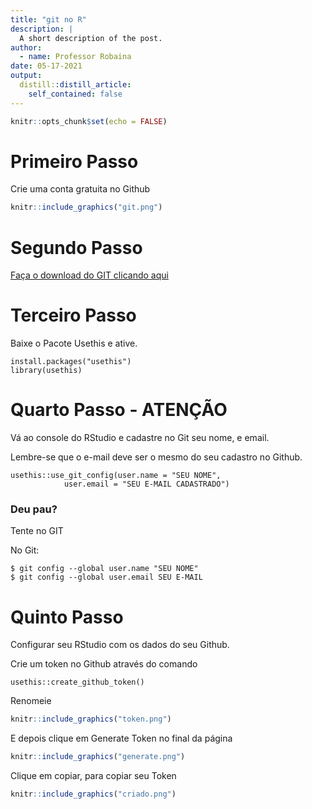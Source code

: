 ```yaml
---
title: "git no R"
description: |
  A short description of the post.
author:
  - name: Professor Robaina
date: 05-17-2021
output:
  distill::distill_article:
    self_contained: false
---
```



```r
knitr::opts_chunk$set(echo = FALSE)
```

# Primeiro Passo

Crie uma conta gratuita no Github

```r
knitr::include_graphics("git.png")
```


# Segundo Passo

[Faça o download do GIT clicando aqui](https://git-scm.com/downloads) 


# Terceiro Passo

Baixe o Pacote Usethis e ative. 

```
install.packages("usethis")
library(usethis)
```

# Quarto Passo - ATENÇÃO

Vá ao console do RStudio e cadastre no Git seu nome, e email.

Lembre-se que o e-mail deve ser o mesmo do seu cadastro no Github. 

```
usethis::use_git_config(user.name = "SEU NOME", 
            user.email = "SEU E-MAIL CADASTRADO") 
```

### Deu pau?

Tente no GIT

No Git:

```
$ git config --global user.name "SEU NOME"
$ git config --global user.email SEU E-MAIL
```

# Quinto Passo

Configurar seu RStudio com os dados do seu Github.

Crie um token no Github através do comando 

````
usethis::create_github_token()
````

Renomeie 

```r
knitr::include_graphics("token.png")
```

E depois clique em Generate Token no final da página

```r
knitr::include_graphics("generate.png")
```

Clique em copiar, para copiar seu Token

```r
knitr::include_graphics("criado.png")
```


